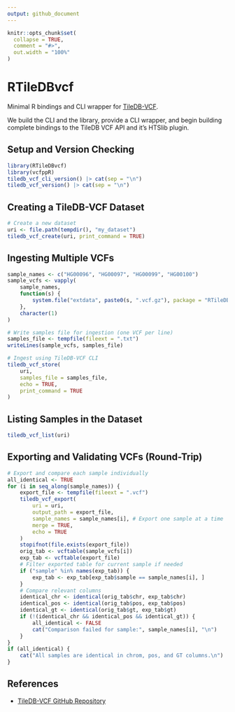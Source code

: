 ```yaml
---
output: github_document
---
```


```r
knitr::opts_chunk$set(
  collapse = TRUE,
  comment = "#>",
  out.width = "100%"
)
```

# RTileDBvcf

Minimal R bindings and CLI wrapper for [TileDB-VCF](https://github.com/TileDB-Inc/TileDB-VCF).

We build the CLI and the library, provide a CLI wrapper, and begin building complete bindings to the TileDB VCF API and it's HTSlib plugin.

##  Setup and Version Checking

```r
library(RTileDBvcf)
library(vcfppR)
tiledb_vcf_cli_version() |> cat(sep = "\n")
tiledb_vcf_version() |> cat(sep = "\n")
```

## Creating a TileDB-VCF Dataset

```r
# Create a new dataset
uri <- file.path(tempdir(), "my_dataset")
tiledb_vcf_create(uri, print_command = TRUE)
```

##  Ingesting Multiple VCFs

```r
sample_names <- c("HG00096", "HG00097", "HG00099", "HG00100")
sample_vcfs <- vapply(
    sample_names,
    function(s) {
        system.file("extdata", paste0(s, ".vcf.gz"), package = "RTileDBvcf")
    },
    character(1)
)

# Write samples file for ingestion (one VCF per line)
samples_file <- tempfile(fileext = ".txt")
writeLines(sample_vcfs, samples_file)

# Ingest using TileDB-VCF CLI
tiledb_vcf_store(
    uri,
    samples_file = samples_file,
    echo = TRUE,
    print_command = TRUE
)
```

## Listing Samples in the Dataset

```r
tiledb_vcf_list(uri)
```

## Exporting and Validating VCFs (Round-Trip)

```r
# Export and compare each sample individually
all_identical <- TRUE
for (i in seq_along(sample_names)) {
    export_file <- tempfile(fileext = ".vcf")
    tiledb_vcf_export(
        uri = uri,
        output_path = export_file,
        sample_names = sample_names[i], # Export one sample at a time
        merge = TRUE,
        echo = TRUE
    )
    stopifnot(file.exists(export_file))
    orig_tab <- vcftable(sample_vcfs[i])
    exp_tab <- vcftable(export_file)
    # Filter exported table for current sample if needed
    if ("sample" %in% names(exp_tab)) {
        exp_tab <- exp_tab[exp_tab$sample == sample_names[i], ]
    }
    # Compare relevant columns
    identical_chr <- identical(orig_tab$chr, exp_tab$chr)
    identical_pos <- identical(orig_tab$pos, exp_tab$pos)
    identical_gt <- identical(orig_tab$gt, exp_tab$gt)
    if (!(identical_chr && identical_pos && identical_gt)) {
        all_identical <- FALSE
        cat("Comparison failed for sample:", sample_names[i], "\n")
    }
}
if (all_identical) {
    cat("All samples are identical in chrom, pos, and GT columns.\n")
}
```


## References

- [TileDB-VCF GitHub Repository](https://github.com/TileDB-Inc/TileDB-VCF)